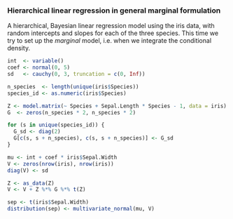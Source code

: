 ### Hierarchical linear regression in general marginal formulation

A hierarchical, Bayesian linear regression model using the iris data, with random intercepts and slopes for each of the three species.
This time we try to set up the *marginal* model, i.e. when we integrate the conditional density.

```r
int  <- variable()
coef <- normal(0, 5)
sd   <- cauchy(0, 3, truncation = c(0, Inf))

n_species  <- length(unique(iris$Species))
species_id <- as.numeric(iris$Species)

Z <- model.matrix(~ Species + Sepal.Length * Species - 1, data = iris)
G  <- zeros(n_species * 2, n_species * 2)

for (s in unique(species_id)) {
  G_sd <- diag(2)
  G[c(s, s + n_species), c(s, s + n_species)] <- G_sd
}

mu <- int + coef * iris$Sepal.Width
V <- zeros(nrow(iris), nrow(iris))
diag(V) <- sd

Z <- as_data(Z)
V <- V + Z %*% G %*% t(Z)

sep <- t(iris$Sepal.Width)
distribution(sep) <- multivariate_normal(mu, V)
```
